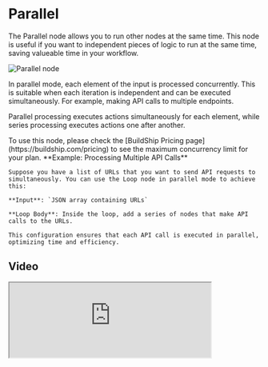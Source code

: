 # Parallel


The Parallel node allows you to run other nodes at the same time. This node is useful if you want to independent pieces
of logic to run at the same time, saving valueable time in your workflow.

<Image src={parallel} alt='Parallel node' width={1200} />

In parallel mode, each element of the input is processed concurrently. This is suitable when each iteration is
independent and can be executed simultaneously. For example, making API calls to multiple endpoints.

Parallel processing executes actions simultaneously for each element, while series processing executes actions one after
another.

<Callout emoji='✅'>
  To use this node, please check the [BuildShip Pricing page](https://buildship.com/pricing) to see the maximum
  concurrency limit for your plan.
</Callout>

<Callout emoji="💡">
**Example: Processing Multiple API Calls**

    Suppose you have a list of URLs that you want to send API requests to simultaneously. You can use the Loop node in parallel mode to achieve this:

    **Input**: `JSON array containing URLs`

    **Loop Body**: Inside the loop, add a series of nodes that make API calls to the URLs.

    This configuration ensures that each API call is executed in parallel, optimizing time and efficiency.

</Callout>

## Video

<iframe
  className='aspect-video w-full'
  src='https://www.youtube.com/embed/PloDC82kYuY?si=fNbgbcZN6y3injls'
  allow='accelerometer; autoplay; clipboard-write; encrypted-media; gyroscope; picture-in-picture;
    allowfullscreen'
  width='80%'
/>
